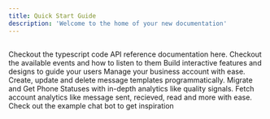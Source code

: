 ```yaml
---
title: Quick Start Guide
description: 'Welcome to the home of your new documentation'
---
```


## 


<CardGroup cols={2}>
<Card
    title="API Reference"
    icon="code"
    href="/api-reference"
  >
	Checkout the typescript code API reference documentation here.
  </Card>
  <Card
    title="Listen to events"
    icon="palette"
    href="/guide/building-your-application/event-handling"
  >
    Checkout the available events and how to listen to them
  </Card>
  <Card
    title="Build Message Components"
    icon="screwdriver-wrench"
    href="/guide/building-your-application/building-message-components"
  >
    Build interactive features and designs to guide your users
  </Card>
  <Card
    title="Manage Business Account"
    icon="stars"
    href="/guide/building-your-application/managing-business-account"
  >
    Manage your business account with ease.
  </Card>
  <Card
    title="Manage Message Templates"
    icon="stars"
    href="/guide/building-your-application/managing-message-templates"
  >
    Create, update and delete message templates programmatically.
  </Card>
  <Card
    title="Manage Phone Numbers"
    icon="stars"  
    href="/guide/building-your-application/managing-phone-numbers"
  >
    Migrate and Get Phone Statuses with in-depth analytics like quality signals.
  </Card>
  <Card
    title="Fetch Account Analytics"
    icon="stars"
    href="/guide/building-your-application/managing-business-account#fetch-business-account-statistics"
  >
    Fetch account analytics like message sent, recieved, read and more with ease.
  </Card>
   <Card
    title="Get Inspiration"
    icon="stars"
    href="https://github.com/gTahidi/wapi.go/tree/master/packages/example-chat-bot"
  >
    Check out the example chat bot to get inspiration
  </Card>

</CardGroup>

